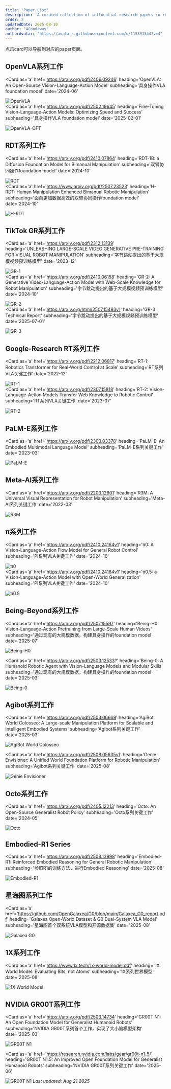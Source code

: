 ```yaml
---
title: 'Paper List'
description: 'A curated collection of influential research papers in robotics, computer vision, and machine learning'
order: 2
updatedDate: 2025-08-10
author: "ACondaway"
authorAvatar: "https://avatars.githubusercontent.com/u/115391544?v=4"
---
```


<Aside type="tip">
点击card可以导航到对应的paper页面。
</Aside>

## OpenVLA系列工作

<Card
  as='a'
  href='https://arxiv.org/pdf/2406.09246'
  heading='OpenVLA: An Open-Source Vision-Language-Action Model'
  subheading='具身操作VLA foundation model'
  date='2024-06'
>
![OpenVLA](./papers/OpenVLA.png)
</Card>
<br />
<Card
  as='a'
  href='https://arxiv.org/pdf/2502.19645'
  heading='Fine-Tuning Vision-Language-Action Models: Optimizing Speed and Success'
  subheading='具身操作VLA foundation model'
  date='2025-02-01'
>
![OpenVLA-OFT](./papers/openvla-oft.png)
</Card>
<br />

## RDT系列工作
<Card
  as='a'
  href='https://arxiv.org/pdf/2410.07864'
  heading='RDT-1B: a Diffusion Foundation Model for Bimanual Manipulation'
  subheading='双臂协同操作foundation model'
  date='2024-10'
>
![RDT](./papers/RDT.png)
</Card>
<br />
<Card
  as='a'
  href='https://www.arxiv.org/pdf/2507.23523'
  heading='H-RDT: Human Manipulation Enhanced Bimanual Robotic Manipulation'
  subheading='面向更加数据高效的双臂协同操作foundation model'
  date='2024-10'
>
![H-RDT](./papers/HRDT.png)
</Card>
## TikTok GR系列工作

<Card
  as='a'
  href='https://arxiv.org/pdf/2312.13139'
  heading='UNLEASHING LARGE-SCALE VIDEO GENERATIVE PRE-TRAINING FOR VISUAL ROBOT MANIPULATION'
  subheading='字节跳动提出的基于大规模视频预训练模型'
  date='2023-12'
>
![GR-1](./papers/GR1.png)
</Card>
<br />
<Card
  as='a'
  href='https://arxiv.org/pdf/2410.06158'
  heading='GR-2: A Generative Video-Language-Action Model with Web-Scale Knowledge for Robot Manipulation'
  subheading='字节跳动提出的基于大规模视频预训练模型'
  date='2024-10'
>
![GR-2](./papers/GR2.png)
</Card>
<br />
<Card
  as='a'
  href='https://arxiv.org/html/2507.15493v1'
  heading='GR-3 Technical Report'
  subheading='字节跳动提出的基于大规模视频预训练模型'
  date='2025-07-01'
>
![GR-3](./papers/GR3.png)
</Card>
<br />

## Google-Research RT系列工作

<Card
  as='a'
  href='https://arxiv.org/pdf/2212.06817'
  heading='RT-1: Robotics Transformer for Real-World Control at Scale'
  subheading='RT系列VLA关键工作'
  date='2022-12'
>
![RT-1](./papers/RT1.png)
</Card>
<br />
<Card
  as='a'
  href='https://arxiv.org/pdf/2307.15818'
  heading='RT-2: Vision-Language-Action Models Transfer Web Knowledge to Robotic Control'
  subheading='RT系列VLA关键工作'
  date='2023-07'
>
![RT-2](./papers/RT2.png)
</Card>
<br />

## PaLM-E系列工作

<Card
  as='a'
  href='https://arxiv.org/pdf/2303.03378'
  heading='PaLM-E: An Embodied Multimodal Language Model'
  subheading='PaLM-E系列关键工作'
  date='2023-03'  
>
![PaLM-E](./papers/Palme.png)
</Card>
<br />

## Meta-AI系列工作

<Card
  as='a'
  href='https://arxiv.org/pdf/2203.12601'
  heading='R3M: A Universal Visual Representation for Robot Manipulation'
  subheading='Meta-AI系列关键工作'
  date='2022-03'  
>
![R3M](./papers/R3M.png)
</Card>

## π系列工作

<Card
  as='a'
  href='https://arxiv.org/pdf/2410.24164v1'
  heading='π0: A Vision-Language-Action Flow Model for General Robot Control'
  subheading='PI系列VLA关键工作'
  date='2024-10'
>
![π0](./papers/pi0.png)
</Card>
<br />
<Card
  as='a'
  href='https://arxiv.org/pdf/2410.24164v1'
  heading='π0.5: a Vision-Language-Action Model with Open-World Generalization'
  subheading='PI系列VLA关键工作'
  date='2024-10'
>
![π0.5](./papers/pi05.png)
</Card>
<br />

## Being-Beyond系列工作

<Card
  as='a'
  href='https://arxiv.org/pdf/2507.15597'
  heading='Being-H0: Vision-Language-Action Pretraining from Large-Scale Human Videos'
  subheading='通过现有的大规模数据，构建具身操作的foundation model'
  date='2025-07'
>
![Being-H0](./papers/BeingH0.png)
</Card>
<br />

<Card
  as='a'
  href='https://arxiv.org/pdf/2503.12533?'
  heading='Being-0: A Humanoid Robotic Agent with Vision-Language Models and Modular Skills'
  subheading='通过现有的大规模数据，构建具身操作的foundation model'
  date='2025-03'
>
![Being-0](./papers/Being0.png)
</Card>

## Agibot系列工作

<Card
  as='a'
  href='https://arxiv.org/pdf/2503.06669'
  heading='AgiBot World Colosseo: A Large-scale Manipulation Platform for Scalable and Intelligent Embodied Systems'
  subheading='Agibot系列关键工作'
  date='2025-03'
>
![AgiBot World Colosseo](./papers/AgiBotWorldColosseo.png)
</Card>
<br />

<Card
  as='a'
  href='https://arxiv.org/pdf/2508.05635v1'
  heading='Genie Envisioner: A Unified World Foundation Platform for Robotic Manipulation'
  subheading='Agibot系列关键工作'
  date='2025-08'
>
![Genie Envisioner](./papers/GenieEnvisioner.png)
</Card>
<br />

## Octo系列工作
<Card
  as='a'
  href='https://arxiv.org/pdf/2405.12213'
  heading='Octo: An Open-Source Generalist Robot Policy'
  subheading='Octo系列关键工作'
  date='2024-05'
>
![Octo](./papers/octo.png)
</Card>
<br />

## Embodied-R1 Series
<Card
  as='a'
  href='https://arxiv.org/pdf/2508.13998'
  heading='Embodied-R1: Reinforced Embodied Reasoning for General Robotic Manipulation'
  subheading='参照R1的训练方法，进行Embodied Reasoning'
  date='2025-08'
>
![Embodied-R1](./papers/EmbodiedR1.png)
</Card>

## 星海图系列工作

<Card
  as='a'
  href='https://github.com/OpenGalaxea/G0/blob/main/Galaxea_G0_report.pdf'
  heading='Galaxea Open-World Dataset & G0 Dual-System VLA Model'
  subheading='星海图首个双系统VLA模型和开源数据集'
  date='2025-08'
>
![Galaxea G0](./papers/GalaxeaG0.png)
</Card>

## 1X系列工作

<Card
  as='a'
  href='https://www.1x.tech/1x-world-model.pdf'
  heading='1X World Model: Evaluating Bits, not Atoms'
  subheading='1X系列世界模型'
  date='2025-08'
>
![1X World Model](./papers/1XWorldModel.png)
</Card>

## NVIDIA GR00T系列工作

<Card
  as='a'
  href='https://arxiv.org/pdf/2503.14734'
  heading='GR00T N1: An Open Foundation Model for Generalist Humanoid Robots'
  subheading='NVIDIA GR00T系列首个工作，实现了大小脑模型架构'
  date='2025-03'
>
![GR00T N1](./papers/GR00TN1.png)
</Card>
<br />

<Card
  as='a'
  href='https://research.nvidia.com/labs/gear/gr00t-n1_5/'
  heading='GR00T N1.5: An Improved Open Foundation Model for Generalist Humanoid Robots'
  subheading='NVIDIA GR00T系列关键工作'
  date='2025-06'
>
![GR00T N1](./papers/GR00TN1_5.png)
</Card>
*Last updated: Aug.21 2025*